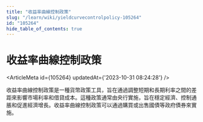 ```yaml
---
title: "收益率曲線控制政策"
slug: "/learn/wiki/yieldcurvecontrolpolicy-105264"
id: "105264"
hide_table_of_contents: true
---
```



# 收益率曲線控制政策

<ArticleMeta id={105264} updatedAt={'2023-10-31 08:24:28'} />
<div className='border-solid border-b border-t-0 my-4 border-[var(--ifm-color-gray-300)]' />

收益率曲線控制政策是一種貨幣政策工具，旨在通過調整短期和長期利率之間的差距來影響市場利率和借貸成本。這種政策通常由央行實施，旨在穩定經濟、控制通脹和促進經濟增長。收益率曲線控制政策可以通過購買或出售國債等政府債券來實施。
